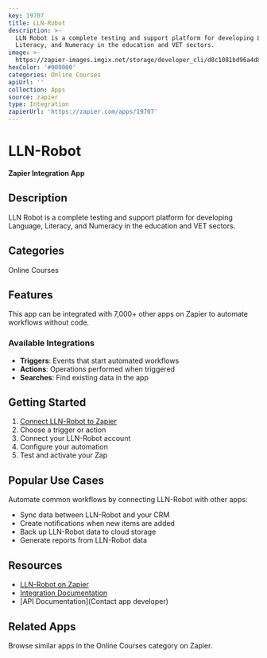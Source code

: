 ```yaml
---
key: 19707
title: LLN-Robot
description: >-
  LLN Robot is a complete testing and support platform for developing Language,
  Literacy, and Numeracy in the education and VET sectors.
image: >-
  https://zapier-images.imgix.net/storage/developer_cli/d8c1081bd96a4d8524aded22610c14f7.png?auto=format%2Ccompress&ixlib=python-3.0.0&q=50
hexColor: '#000000'
categories: Online Courses
apiUrl: ''
collection: Apps
source: zapier
type: Integration
zapierUrl: 'https://zapier.com/apps/19707'
---
```

# LLN-Robot

**Zapier Integration App**

## Description

LLN Robot is a complete testing and support platform for developing Language, Literacy, and Numeracy in the education and VET sectors.

## Categories

Online Courses

## Features

This app can be integrated with 7,000+ other apps on Zapier to automate workflows without code.

### Available Integrations

- **Triggers**: Events that start automated workflows
- **Actions**: Operations performed when triggered
- **Searches**: Find existing data in the app

## Getting Started

1. [Connect LLN-Robot to Zapier](https://zapier.com/apps/19707)
2. Choose a trigger or action
3. Connect your LLN-Robot account
4. Configure your automation
5. Test and activate your Zap

## Popular Use Cases

Automate common workflows by connecting LLN-Robot with other apps:

- Sync data between LLN-Robot and your CRM
- Create notifications when new items are added
- Back up LLN-Robot data to cloud storage
- Generate reports from LLN-Robot data

## Resources

- [LLN-Robot on Zapier](https://zapier.com/apps/19707)
- [Integration Documentation](https://zapier.com/apps/19707/integrations)
- [API Documentation](Contact app developer)

## Related Apps

Browse similar apps in the Online Courses category on Zapier.
